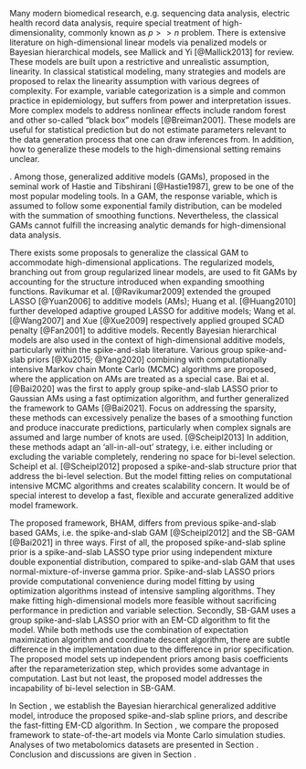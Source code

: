 \section{Introduction}
\label{sec:intro}

Many modern biomedical research, e.g. sequencing data analysis, electric health record data analysis, require special treatment of high-dimensionality, commonly known as $p >> n$ problem. There is extensive literature on high-dimensional linear models via penalized models or Bayesian hierarchical models, see Mallick and Yi [@Mallick2013] for review. These models are built upon a restrictive and unrealistic assumption, linearity. In classical statistical modeling, many strategies and models are proposed to relax the linearity assumption with various degrees of complexity. For example, variable categorization is a simple and common practice in epidemiology, but suffers from power and interpretation issues. More complex models to address nonlinear effects include random forest and other so-called "black box" models [@Breiman2001]. These models are useful for statistical prediction but do not estimate parameters relevant to the data generation process that one can draw inferences from. In addition, how to generalize these \bg{"black box"} models to the high-dimensional setting remains unclear.

\bg{For their easy interpretation and flexibility, nonparametric regression models serve as great alternatives to the "black-box" models in the context of prediction and variable selection}. Among those, generalized additive models (GAMs), proposed in the seminal work of Hastie and Tibshirani [@Hastie1987], grew to be one of the most popular modeling tools. In a GAM, the response variable, which is assumed to follow some exponential family distribution, can be modeled with the summation of smoothing functions. Nevertheless, the classical GAMs cannot fulfill the increasing analytic demands for high-dimensional data analysis.

There exists some proposals to generalize the classical GAM to accommodate high-dimensional applications. The regularized models, branching out from group regularized linear models, are used to fit GAMs by accounting for the structure introduced when expanding smoothing functions. Ravikumar et al. [@Ravikumar2009] extended the grouped LASSO [@Yuan2006] to additive models (AMs); Huang et al. [@Huang2010] further developed adaptive grouped LASSO for additive models; Wang et al. [@Wang2007] and Xue [@Xue2009] respectively applied grouped SCAD penalty [@Fan2001] to additive models. Recently Bayesian hierarchical models are also used in the context of high-dimensional additive models, particularly within the spike-and-slab literature. Various group spike-and-slab priors [@Xu2015; @Yang2020] combining with computationally intensive Markov chain Monte Carlo (MCMC) algorithms are proposed, where the application on AMs are treated as a special case. Bai et al. [@Bai2020] was the first to apply group spike-and-slab LASSO prior to Gaussian AMs using a fast optimization algorithm, and further generalized the framework to GAMs [@Bai2021]. Focus on addressing the sparsity, these methods can excessively penalize the bases of a smoothing function and produce inaccurate predictions, particularly when complex signals are assumed and large number of knots are used. [@Scheipl2013] In addition, these methods adapt an 'all-in-all-out' strategy, i.e. either including or excluding the variable completely, rendering no space for bi-level selection. Scheipl et al. [@Scheipl2012] proposed a spike-and-slab structure prior that address the bi-level selection. But the model fitting relies on computational intensive MCMC algorithms and creates scalability concern. It would be of special interest to develop a fast, flexible and accurate generalized additive model framework. 

\bg{We propose a novel Bayesian hierarchical generalized additive model (BHAM) for outcome prediction in the context of high-dimensional data analysis. Specifically, we incorporate smoothing penalties, derived from the smoothing spline literature \cite{Wood2017}, via reparameterization of smoothing functions to avoid excessive shrinkage on the bases. Smoothing penalties were also previously used in the spike-and-slab GAM \cite{Scheipl2012} and the sparsity-smoothness penalty \cite{Meier2009}. We then impose a new two-part spike-and-slab LASSO prior to address the sparsity of the signal. In addition, a scalable optimization-based algorithms, EM-Coordinate Descent (EM-CD) algorithm are developed. While the primary focus of this model is to improve prediction, the proposed model also provides utility in functional selection. Particularly, the two-part prior that follows the effect hierarchy principle motivates a bi-level selection, rendering one of three possibilities for each predictor: no effect, only linear effect, or linear and nonlinear effects. The proposed model is implemented in an publicly available R package \texttt{BHAM} via \url{https://github.com/boyiguo1/BHAM}.}

The proposed framework, BHAM, differs from previous spike-and-slab based GAMs, i.e. the spike-and-slab GAM [@Scheipl2012] and the SB-GAM [@Bai2021] in three ways. First of all, the proposed spike-and-slab spline prior is a spike-and-slab LASSO type prior using independent mixture double exponential distribution, compared to spike-and-slab GAM that uses normal-mixture-of-inverse gamma prior. Spike-and-slab LASSO priors provide computational convenience during model fitting by using optimization algorithms instead of intensive sampling algorithms. They make fitting high-dimensional models more feasible without sacrificing performance in prediction and variable selection. Secondly, SB-GAM uses a group spike-and-slab LASSO prior with an EM-CD algorithm to fit the model. While both methods use the combination of expectation maximization algorithm and coordinate descent algorithm, there are subtle difference in the implementation due to the difference in prior specification. The proposed model sets up independent priors among basis coefficients after the reparameterization step, which provides some advantage in computation. Last but not least, the proposed model addresses the incapability of bi-level selection in SB-GAM.

In Section \ref{sec:BHAM}, we establish the Bayesian hierarchical generalized additive model, introduce the proposed spike-and-slab spline priors, and describe the fast-fitting EM-CD algorithm. In Section \ref{sec:sim}, we compare the proposed framework to state-of-the-art models via Monte Carlo simulation studies. Analyses of two metabolomics datasets are presented in Section \ref{sec:real_data}. Conclusion and discussions are given in Section \ref{sec:concl}.






